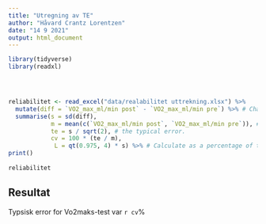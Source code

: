 ```yaml
---
title: "Utregning av TE"
author: "Håvard Crantz Lorentzen"
date: "14 9 2021"
output: html_document
---
```

```r
library(tidyverse)
library(readxl)




reliabilitet <- read_excel("data/realabilitet uttrekning.xlsx") %>%
  mutate(diff = `VO2_max_ml/min post` - `VO2_max_ml/min pre`) %>% # Change/difference score
  summarise(s = sd(diff),
            m = mean(c(`VO2_max_ml/min post`, `VO2_max_ml/min pre`)), # mean
            te = s / sqrt(2), # the typical error. 
            cv = 100 * (te / m),
             L = qt(0.975, 4) * s) %>% # Calculate as a percentage of the mean
print()
  
reliabilitet
```
## Resultat 
Typsisk error for Vo2maks-test var `r cv`%



